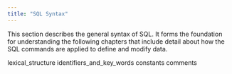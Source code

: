 ```yaml
---
title: "SQL Syntax"
---
```


<div id="sql_syntax" class="registered_link"></div>

This section describes the general syntax of SQL. It forms the foundation for understanding the following chapters that include detail about how the SQL commands are applied to define and modify data.

<div class="toctree" data-maxdepth="3">

lexical_structure identifiers_and_key_words constants comments

</div>
